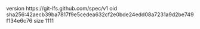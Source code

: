 version https://git-lfs.github.com/spec/v1
oid sha256:42aecb39ba7817f9e5cedea632cf2e0bde24edd08a7231a9d2be749f134e6c76
size 1111
